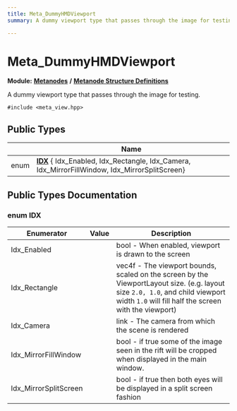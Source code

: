 ```yaml
---
title: Meta_DummyHMDViewport
summary: A dummy viewport type that passes through the image for testing. 

---
```


# Meta_DummyHMDViewport

**Module:** **[Metanodes](../Modules/group__api__metanodes.mdx)** **/** **[Metanode Structure Definitions](../Modules/group__api__metadefs.mdx)**



A dummy viewport type that passes through the image for testing. 


`#include <meta_view.hpp>`

## Public Types

|                | Name           |
| -------------- | -------------- |
| enum| **[IDX](../Classes/struct_meta___dummy_h_m_d_viewport.mdx#enum-idx)** { Idx_Enabled, Idx_Rectangle, Idx_Camera, Idx_MirrorFillWindow, Idx_MirrorSplitScreen} |

## Public Types Documentation

### enum IDX

| Enumerator | Value | Description |
| ---------- | ----- | ----------- |
| Idx_Enabled | | bool - When enabled, viewport is drawn to the screen   |
| Idx_Rectangle | | vec4f - The viewport bounds, scaled on the screen by the ViewportLayout size. (e.g. layout size `2.0, 1.0`, and child viewport width `1.0` will fill half the screen with the viewport)   |
| Idx_Camera | | link - The camera from which the scene is rendered   |
| Idx_MirrorFillWindow | | bool - if true some of the image seen in the rift will be cropped when displayed in the main window.   |
| Idx_MirrorSplitScreen | | bool - if true then both eyes will be displayed in a split screen fashion   |




